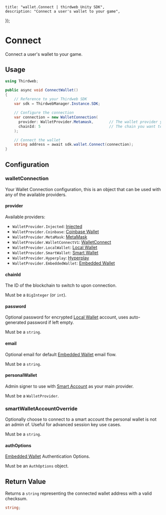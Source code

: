 
	title: "wallet.Connect | thirdweb Unity SDK",
	description: "Connect a user's wallet to your game",
});

# Connect

Connect a user's wallet to your game.

## Usage

```csharp
using Thirdweb;

public async void ConnectWallet()
{
    // Reference to your Thirdweb SDK
    var sdk = ThirdwebManager.Instance.SDK;

    // Configure the connection
    var connection = new WalletConnection(
      provider: WalletProvider.Metamask,       // The wallet provider you want to connect to (Required)
      chainId: 5                               // The chain you want to connect to (Required)
    );

    // Connect the wallet
    string address = await sdk.wallet.Connect(connection);
}
```

## Configuration

### walletConnection

Your Wallet Connection configuration, this is an object that can be used with any of the available providers.

#### provider

Available providers:

- `WalletProvider.Injected`: [Injected](/unity/wallets/providers/injected)
- `WalletProvider.Coinbase`: [Coinbase Wallet](/unity/wallets/providers/coinbase)
- `WalletProvider.MetaMask`: [MetaMask](/unity/wallets/providers/metamask)
- `WalletProvider.WalletConnectV1`: [WalletConnect](/unity/wallets/providers/walletconnect)
- `WalletProvider.LocalWallet`: [Local Wallet](/unity/wallets/providers/localwallet)
- `WalletProvider.SmartWallet`: [Smart Wallet](/unity/wallets/providers/smartwallet)
- `WalletProvider.Hyperplay`: [Hyperplay](/unity/wallets/providers/hyperplay)
- `WalletProvider.EmbeddedWallet`: [Embedded Wallet](/unity/wallets/providers/embeddedwallet)

#### chainId

The ID of the blockchain to switch to upon connection.

Must be a `BigInteger` (or `int`).

#### password

Optional password for encrypted [Local Wallet](/unity/wallet/localwallet) account, uses auto-generated password if left empty.

Must be a `string`.

#### email

Optional email for default [Embedded Wallet](/unity/wallet/embeddedwallet) email flow.

Must be a `string`.

#### personalWallet

Admin signer to use with [Smart Account](/unity/wallets/providers/smart-wallet) as your main provider.

Must be a `WalletProvider`.

### smartWalletAccountOverride

Optionally choose to connect to a smart account the personal wallet is not an admin of. Useful for advanced session key use cases.

Must be a `string`.

#### authOptions

[Embedded Wallet](/unity/wallet/embeddedwallet) Authentication Options.

Must be an `AuthOptions` object.

## Return Value

Returns a `string` representing the connected wallet address with a valid checksum.

```csharp
string;
```
